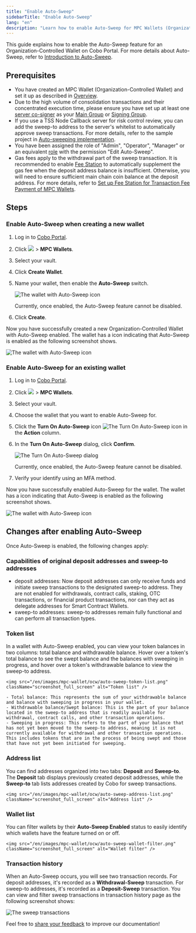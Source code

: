 ```yaml
---
title: "Enable Auto-Sweep"
sidebarTitle: "Enable Auto-Sweep"
lang: "en"
description: "Learn how to enable Auto-Sweep for MPC Wallets (Organization-Controlled Wallets) and explore the resulting updates to wallet features and transaction management."
---
```


This guide explains how to enable the Auto-Sweep feature for an Organization-Controlled Wallet on Cobo Portal. For more details about Auto-Sweep, refer to [Introduction to Auto-Sweep](/en/portal/mpc-wallets/ocw/auto-sweep-overview).

## Prerequisites
- You have created an MPC Wallet (Organization-Controlled Wallet) and set it up as described in [Overview](/en/portal/mpc-wallets/ocw/set-up).
- Due to the high volume of consolidation transactions and their concentrated execution time, please ensure you have set up at least one [server co-signer](https://www.cobo.com/developers/v2/guides/mpc-wallets/server-co-signer/tss-node-overview) as your [Main Group](/en/portal/mpc-wallets/ocw/holder-group-main-group) or [Signing Group](/en/portal/mpc-wallets/ocw/holder-group-signing-group).
- If you use a TSS Node Callback server for risk control review, you can add the sweep-to address to the server's whitelist to automatically approve sweep transactions. For more details, refer to the sample project in [Auto-sweeping implementation](https://www.cobo.com/developers/v2/guides/mpc-wallets/server-co-signer/risk-control-best-practices#auto-sweeping-implementation).
- You have been assigned the role of "Admin", "Operator", "Manager" or an equivalent [role](/en/portal/organization/roles-and-permissions) with the permission "Edit Auto-Sweep".
- Gas fees apply to the withdrawal part of the sweep transaction. It is recommended to enable [Fee Station](/en/portal/fee-station/introduction) to automatically supplement the gas fee when the deposit address balance is insufficient. Otherwise, you will need to ensure sufficient main chain coin balance at the deposit address.
<Info>For more details, refer to [Set up Fee Station for Transaction Fee Payment of MPC Wallets](/en/portal/fee-station/set-up-for-mpc).</Info>

## Steps

### Enable Auto-Sweep when creating a new wallet

1. Log in to [Cobo Portal](https://portal.cobo.com/login).
2. Click <img src="/en/images/mpc-wallet/wallets-icon.svg" className="icon"></img> > **MPC Wallets**.
3. Select your vault.
4. Click **Create Wallet**.
5. Name your wallet, then enable the **Auto-Sweep** switch. 

    <img src="/en/images/mpc-wallet/ocw/enable-auto-sweep.png" className="screenshot_modal" alt="The wallet with Auto-Sweep icon" />

    <Warning>Currently, once enabled, the Auto-Sweep feature cannot be disabled.</Warning>

6. Click **Create**.

Now you have successfully created a new Organization-Controlled Wallet with Auto-Sweep enabled. The wallet has a icon indicating that Auto-Sweep is enabled as the following screenshot shows.

<img src="/en/images/mpc-wallet/ocw/auto-sweep-icon.png" className="screenshot_full_screen" alt="The wallet with Auto-Sweep icon" />

### Enable Auto-Sweep for an existing wallet

1. Log in to [Cobo Portal](https://portal.cobo.com/login).
2. Click <img src="/en/images/mpc-wallet/wallets-icon.svg" className="icon"></img> > **MPC Wallets**.
3. Select your vault.
4. Choose the wallet that you want to enable Auto-Sweep for.
5. Click the **Turn On Auto-Sweep** icon <img src="/en/images/mpc-wallet/ocw/icon_sweep.png" className="icon" alt="The Turn On Auto-Sweep icon" /> in the **Action** column.
6. In the **Turn On Auto-Sweep** dialog, click **Confirm**.

    <img src="/en/images/mpc-wallet/ocw/turn-on-auto-sweep.png" className="screenshot_modal" alt="The Turn On Auto-Sweep dialog" />

    <Warning>Currently, once enabled, the Auto-Sweep feature cannot be disabled.</Warning>

6. Verify your identify using an MFA method.

Now you have successfully enabled Auto-Sweep for the wallet. The wallet has a icon indicating that Auto-Sweep is enabled as the following screenshot shows.

<img src="/en/images/mpc-wallet/ocw/auto-sweep-icon.png" className="screenshot_full_screen" alt="The wallet with Auto-Sweep icon" />

## Changes after enabling Auto-Sweep

Once Auto-Sweep is enabled, the following changes apply:

### Capabilities of original deposit addresses and sweep-to addresses
- deposit addresses: Now deposit addresses can only receive funds and initiate sweep transactions to the designated sweep-to address. They are not enabled for withdrawals, contract calls, staking, OTC transactions, or financial product transactions, nor can they act as delegate addresses for Smart Contract Wallets.
- sweep-to addresses: sweep-to addresses remain fully functional and can perform all transaction types.

### Token list
In a wallet with Auto-Sweep enabled, you can view your token balances in two columns: total balance and withdrawable balance. Hover over a token's total balance to see the swept balance and the balances with sweeping in progress, and hover over a token's withdrawable balance to view the sweep-to address.

    <img src="/en/images/mpc-wallet/ocw/auto-sweep-token-list.png" className="screenshot_full_screen" alt="Token list" />

    - Total balance: This represents the sum of your withdrawable balance and balance with sweeping in progress in your wallet.
    - Withdrawable balance/Swept balance: This is the part of your balance located in the sweep-to address that is readily available for withdrawal, contract calls, and other transaction operations.
    - Sweeping in progress: This refers to the part of your balance that has not yet been moved to the sweep-to address, meaning it is not currently available for withdrawal and other transaction operations. This includes tokens that are in the process of being swept and those that have not yet been initiated for sweeping.

### Address list
You can find addresses organized into two tabs: **Deposit** and **Sweep-to**. The **Deposit** tab displays previously created deposit addresses, while the **Sweep-to** tab lists addresses created by Cobo for sweep transactions.

    <img src="/en/images/mpc-wallet/ocw/auto-sweep-address-list.png" className="screenshot_full_screen" alt="Address list" />

### Wallet list
You can filter wallets by their **Auto-Sweep Enabled** status to easily identify which wallets have the feature turned on or off.

    <img src="/en/images/mpc-wallet/ocw/auto-sweep-wallet-filter.png" className="screenshot_full_screen" alt="Wallet filter" />

### Transaction history
When an Auto-Sweep occurs, you will see two transaction records. For deposit addresses, it's recorded as a **Withdrawal-Sweep** transaction. For sweep-to addresses, it's recorded as a **Deposit-Sweep** transaction.
You can view and filter sweep transactions in transaction history page as the following screenshot shows:

<img src="/en/images/mpc-wallet/ocw/tx-history.png" className="screenshot_full_screen" alt="The sweep transactions" />

<Tip>Feel free to [share your feedback](https://forms.zohopublic.com/cobo/form/DocumentFeedbackForm/formperma/QvLOhxJv1_JMsJ-1dleZ8Itb_7rzN-LtgvsDdxosoVI?referrername=manuals) to improve our documentation!</Tip>